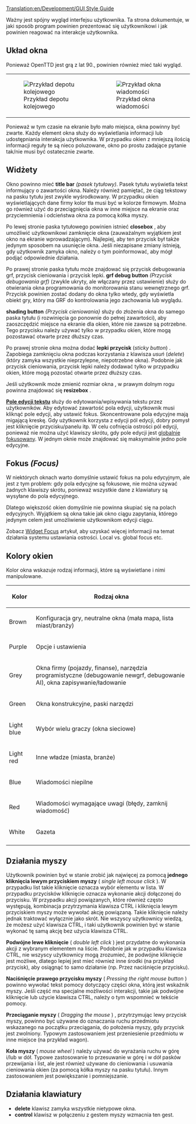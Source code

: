 [[Translation:en/Development/GUI Style Guide]]
 
<!--{{DevDoc}}-->{{pl/Rozwój}}
<!--{{Incomplete}}-->{{pl/Niekompletne}}

Ważny jest spójny wygląd interfejsu użytkownika.
Ta strona dokumentuje, w jaki sposób program powinien prezentować się użytkownikowi i jak powinien reagować na interakcje użytkownika.

== Układ okna ==
Ponieważ OpenTTD jest grą z lat 90., powinien również mieć taki wygląd.

{|
| [[File:en/Train depot example.png|frame|Przykład depotu kolejowego]] || [[File:en/Manufacturer offer.png|frame|Przykład okna wiadomości]]
|}

Ponieważ w tym czasie na ekranie było mało miejsca, okna powinny być zwarte. Każdy element okna służy do wyświetlania informacji lub udostępniania
interakcja użytkownika. W przypadku okien z mniejszą ilością informacji reguły te są nieco poluzowane, okno po prostu zadające pytanie tak/nie musi być ostatecznie zwarte.

== Widżety ==
Okno powinno mieć '''title bar''' ''(pasek tytułowy)''. Pasek tytułu wyświetla tekst informujący o zawartości okna. Należy również pamiętać, że ciąg tekstowy na pasku tytułu jest zwykle wyśrodkowany. W przypadku okien wyświetlających dane firmy kolor tła musi być w kolorze firmowym. Można go również użyć do przeciągnięcia okna w inne miejsce na ekranie oraz przyciemnienia i odcieństwa okna za pomocą kółka myszy.

Po lewej stronie paska tytułowego powinien istnieć '''closebox''' , aby umożliwić użytkownikowi zamknięcie okna (zauważalnym wyjątkiem jest okno na ekranie wprowadzającym). Najlepiej, aby ten przycisk był także jedynym sposobem na usunięcie okna. Jeśli niezapisane zmiany istnieją, gdy użytkownik zamyka okno, należy o tym poinformować, aby mógł podjąć odpowiednie działania.

Po prawej stronie paska tytułu może znajdować się przycisk debugowania grf, przycisk cieniowania i przycisk lepki.
'''grf debug button''' ''(Przycisk debugowania grf)'' (zwykle ukryty, ale włączany przez ustawienie) służy do otwierania okna programowania do monitorowania stanu wewnętrznego grf. Przycisk powinien zostać dodany do okna tylko wtedy, gdy wyświetla obiekt gry, który ma GRF do kontrolowania jego zachowania lub wyglądu.

'''shading button''' ''{Przycisk cieniowania}'' służy do złożenia okna do samego paska tytułu (i rozwinięcia go ponownie do pełnej zawartości), aby zaoszczędzić miejsce na ekranie dla okien, które nie zawsze są potrzebne. Tego przycisku należy używać tylko w przypadku okien, które mogą pozostawać otwarte przez dłuższy czas.

Po prawej stronie okna można dodać '''lepki przycisk''' (''sticky button'') . Zapobiega zamknięciu okna podczas korzystania z klawisza ''usuń'' (''delete'') (który zamyka wszystkie nieprzylepne, niepotrzebne okna). Podobnie jak przycisk cieniowania, przycisk lepki należy dodawać tylko w przypadku okien, które mogą pozostać otwarte przez dłuższy czas.

Jeśli użytkownik może zmienić rozmiar okna , w prawym dolnym rogu powinna znajdować się  '''resizebox''' .

'''[[pl/Archive/Source/OpenTTDDevBlackBook/Window/TextEdit|Pole edycji tekstu]]''' służy do edytowania/wpisywania tekstu przez użytkowników. Aby edytować zawartość pola edycji, użytkownik musi kliknąć pole edycji, aby ustawić fokus. Skoncentrowane pola edycyjne mają migającą kreskę. Gdy użytkownik korzysta z edycji pól edycji, dobry pomysł jest kliknięcie przycisku/panelu itp. W celu cofnięcia ostrości pól edycji, ponieważ nie można użyć klawiszy skrótu, gdy pole edycji jest [[pl/Archive/Source/OpenTTDDevBlackBook/Window/WidgetFocus#focus-poziomy|globalnie fokusowany]]. W jednym oknie może znajdować się maksymalnie jedno pole edycyjne.


<!--{{Todo|panels, buttons}}-->{{pl/Do poprawki|panele, przyciski}}

== Fokus ''(Focus)'' ==
W niektórych oknach warto domyślnie ustawić fokus na polu edycyjnym, ale jest z tym problem: gdy pola edycyjne są fokusowe, nie można używać żadnych klawiszy skrótu, ponieważ wszystkie dane z klawiatury są wysyłane do pola edycyjnego.

Dlatego większość okien domyślnie nie powinna skupiać się na polach edycyjnych. Wyjątkiem są okna takie jak okno ciągu zapytania, którego jedynym celem jest umożliwienie użytkownikom edycji ciągu.

Zobacz [[pl/Archive/Source/OpenTTDDevBlackBook/Window/WidgetFocus|Widget Focus]] artykuł, aby uzyskać więcej informacji na temat działania systemu ustawiania ostrości. Local vs. global focus etc.

== Kolory okien ==
Kolor okna wskazuje rodzaj informacji, które są wyświetlane i nimi manipulowane.

{| class="wikitable" border="1" style="margin: 1em auto 1em auto"
|-
! Kolor     !! Rodzaj okna
|-
| Brown      || Konfiguracja gry, neutralne okna (mała mapa, lista miast/branży)
|-
| Purple     || Opcje i ustawienia
|-
| Grey       || Okna firmy (pojazdy, finanse), narzędzia programistyczne (debugowanie newgrf, debugowanie AI), okna zapisywanie/ładowanie 
|-
| Green      || Okna konstrukcyjne, paski narzędzi
|-
| Light blue || Wybór wielu graczy (okna sieciowe)
|-
| Light red  || Inne władze (miasta, branże)
|-
| Blue       || Wiadomości niepilne
|-
| Red        || Wiadomości wymagające uwagi (błędy, zamknij wiadomość)
|-
| White      || Gazeta
|-
|}

== Działania myszy ==
Użytkownik powinien być w stanie zrobić jak najwięcej za pomocą '''jednego kliknięcia lewym przyciskiem myszy''' ( ''single left mouse click'' ). W przypadku list takie kliknięcie oznacza wybór elementu w
lista. W przypadku przycisków kliknięcie oznacza wykonanie akcji dołączonej do przycisku. W przypadku akcji powiązanych, które również często występują, kombinacja przytrzymania klawisza CTRL i kliknięcia lewym przyciskiem myszy może wywołać akcję powiązaną.
Takie kliknięcie należy jednak traktować wyłącznie jako skrót. Nie wszyscy użytkownicy wiedzą, że możesz użyć klawisza CTRL, i taki użytkownik powinien być w stanie wykonać tę samą akcję bez użycia klawisza CTRL.

'''Podwójne lewe kliknięcie''' ( ''double left click'' ) jest przydatne do wykonania akcji z wybranym elementem na liście. Podobnie jak w przypadku klawisza CTRL, nie wszyscy użytkownicy mogą zrozumieć, że podwójne kliknięcie jest możliwe, dlatego lepiej jest mieć również inne środki (na przykład przycisk), aby osiągnąć to samo działanie (np. Przez naciśnięcie przycisku).

'''Naciśnięcie prawego przycisku myszy''' ( ''Pressing the right mouse button'' ) powinno wywołać tekst pomocy dotyczący części okna, którą jest wskaźnik myszy. Jeśli część ma specjalne możliwości interakcji, takie jak podwójne kliknięcie lub użycie klawisza CTRL, należy o tym wspomnieć w tekście pomocy.

'''Przeciąganie myszy''' ( ''Dragging the mouse'' ) , przytrzymując lewy przycisk myszy, powinno być używane do oznaczania ruchu przedmiotu wskazanego na początku przeciągania, do położenia myszy, gdy przycisk jest zwolniony. Typowym zastosowaniem jest przeniesienie przedmiotu w inne miejsce (na przykład wagon).

'''Koła myszy''' ( ''mouse wheel'' ) należy używać do wyrażania ruchu w górę i/lub w dół. Typowe zastosowanie to przesuwanie w górę i w dół pasków przewijania i list, ale jest również używane do cieniowania i usuwania cieniowania okien (za pomocą kółka myszy na pasku tytułu).
Innym zastosowaniem jest powiększanie i pomniejszanie.

== Działania klawiatury ==

* '''delete''' klawisz zamyka wszystkie nietypowe okna.
* '''control''' klawisz w połączeniu z gestem myszy wzmacnia ten gest.